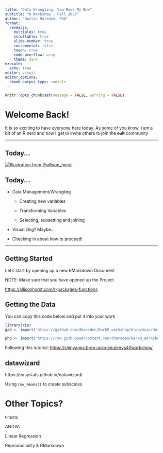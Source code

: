 ```yaml
---
title: "Data Wrangling: You Have My Bow"
subtitle: "R Workshop - Fall 2023"
author: "Dustin Haraden, PhD"
format: 
  revealjs:
    multiplex: true
    scrollable: true
    slide-number: true
    incremental: false
    touch: true
    code-overflow: wrap
    theme: dark
execute: 
  echo: true
editor: visual
editor_options: 
  chunk_output_type: console
---
```


```r
knitr::opts_chunk$set(message = FALSE, warning = FALSE)
```

# Welcome Back!

It is so exciting to have everyone here today. As some of you know, I am a bit of an R nerd and now I get to invite others to join the ~~cult~~ community

------------------------------------------------------------------------

## Today...

[![Illustration from \@allison_horst](/images/data_wrangler.png){fig-align="center"}](https://twitter.com/allison_horst)

## Today...

-   Data Management/Wrangling

    -   Creating new variables

    -   Transforming Variables

    -   Selecting, subsetting and joining

-   Visualizing? Maybe...

-   Checking in about how to proceed!

------------------------------------------------------------------------

## Getting Started

Let's start by opening up a new RMarkdown Document

NOTE: Make sure that you have opened up the Project

<https://allisonhorst.com/r-packages-functions>

## Getting the Data

You can copy this code below and put it into your work

```r
library(rio)
gad <- import("https://github.com/dharaden/DarkR_workshop/blob/main/data/gad.csv", na = "NA")

phq <- import("https://raw.githubusercontent.com/dharaden/DarkR_workshop/main/data/phq.csv", na = "NA")

```

Following this tutorial: <https://shinyapps.bren.ucsb.edu/envs40workshop/>

## datawizard

https://easystats.github.io/datawizard/

Using `row_means()` to create subscales

# Other Topics?

t-tests

ANOVA

Linear Regression

Reproducibility & RMarkdown
